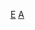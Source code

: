 {{Catnav|頁面分類|人物|校友|大學校友|加拿大大學校友}}
{{catmore|艾蜜莉卡藝術及設計大學}}
{{Commonscat|Alumni of Emily Carr University of Art + Design}}
[[Category:加拿大大學校友|E]]
[[Category:艾蜜莉卡藝術及設計大學|A]]